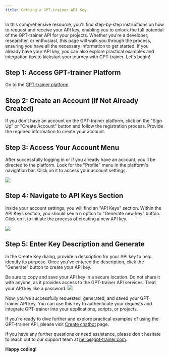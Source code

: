 ```yaml
---
title: Getting a GPT-trainer API Key
---
```

In this comprehensive resource, 
you'll find step-by-step instructions on how to request and receive your API key, enabling you 
to unlock the full potential of the GPT-trainer API for your projects. Whether you're a developer, 
researcher, or enthusiast, this page will walk you through the process, ensuring you have all 
the necessary information to get started. If you already have your API key, you can also explore 
practical examples and integration tips to kickstart your journey with GPT-trainer. Let's begin!

## Step 1: Access GPT-trainer Platform

Go to the [GPT-trainer platform](https://app.gpt-trainer.com).

## Step 2: Create an Account (If Not Already Created)

If you don't have an account on the GPT-trainer platform, click on the "Sign Up" or "Create Account" 
button and follow the registration process. Provide the required information to create your account.

## Step 3: Access Your Account Menu

After successfully logging in or if you already have an account, you'll be directed to the platform. 
Look for the "Profile" menu in the platform's navigation bar. Click on it to access your account settings.

<Frame>
  <img src="/images/api-key-1.png" />
</Frame>

## Step 4: Navigate to API Keys Section

Inside your account settings, you will find an "API Keys" section. Within the API Keys section, you should see a
n option to "Generate new key" button. Click on it to initiate the process of creating a new API key.

<Frame>
  <img src="/images/api-key-2.png" />
</Frame>

## Step 5: Enter Key Description and Generate

In the Create Key dialog, provide a description for your API key to help identify its purpose. 
Once you've entered the description, click the "Generate" button to create your API key.

<Warning>
    Be sure to copy and save your API key in a secure location. Do not share it with anyone, as it 
    provides access to the GPT-trainer API services. Treat your API key like a password.
</Warning>

<Frame>
  <img src="/images/api-key-3.png" />
</Frame>

Now, you've successfully requested, generated, and saved your GPT-trainer API key. 
You can use this key to authenticate your requests and integrate GPT-trainer into your applications, scripts, or projects.

If you're ready to dive further and explore practical examples of using the GPT-trainer API, please visit [Create chatbot](/api-usage-example-chatbot) page.

If you have any further questions or need assistance, please don't hesitate to 
reach out to our support team at [hello@gpt-trainer.com](mailto:hello@gpt-trainer.com). 

**Happy coding!**